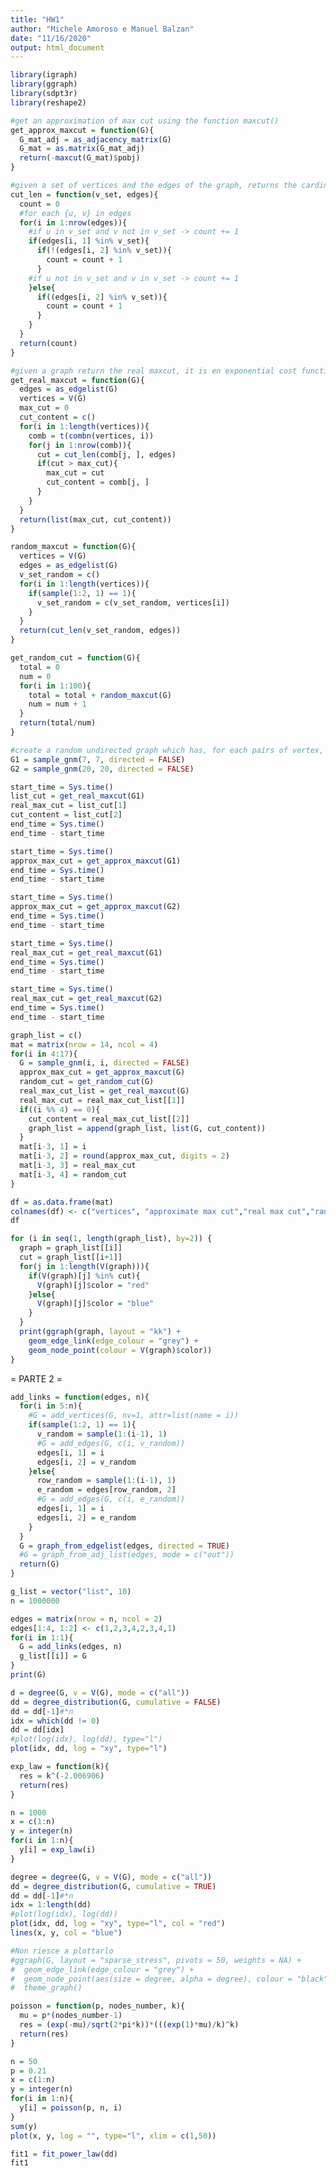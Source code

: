 ```yaml
---
title: "HW1"
author: "Michele Amoroso e Manuel Balzan"
date: "11/16/2020"
output: html_document
---
```


```r
library(igraph)
library(ggraph)
library(sdpt3r)
library(reshape2)
```

```r
#get an approximation of max cut using the function maxcut()
get_approx_maxcut = function(G){
  G_mat_adj = as_adjacency_matrix(G)
  G_mat = as.matrix(G_mat_adj)
  return(-maxcut(G_mat)$pobj)
}
```

```r
#given a set of vertices and the edges of the graph, returns the cardinality of the cut set
cut_len = function(v_set, edges){
  count = 0
  #for each {u, v} in edges
  for(i in 1:nrow(edges)){
    #if u in v_set and v not in v_set -> count += 1
    if(edges[i, 1] %in% v_set){
      if(!(edges[i, 2] %in% v_set)){
        count = count + 1 
      }
    #if u not in v_set and v in v_set -> count += 1
    }else{
      if((edges[i, 2] %in% v_set)){
        count = count + 1 
      }
    }
  }
  return(count)
}
```

```r
#given a graph return the real maxcut, it is en exponential cost function
get_real_maxcut = function(G){
  edges = as_edgelist(G)
  vertices = V(G)
  max_cut = 0
  cut_content = c()
  for(i in 1:length(vertices)){
    comb = t(combn(vertices, i))
    for(j in 1:nrow(comb)){
      cut = cut_len(comb[j, ], edges)
      if(cut > max_cut){
        max_cut = cut
        cut_content = comb[j, ]
      }
    }
  }
  return(list(max_cut, cut_content))
}
```



```r
random_maxcut = function(G){
  vertices = V(G)
  edges = as_edgelist(G)
  v_set_random = c()
  for(i in 1:length(vertices)){
    if(sample(1:2, 1) == 1){
      v_set_random = c(v_set_random, vertices[i])
    }
  }
  return(cut_len(v_set_random, edges))
}
```

```r
get_random_cut = function(G){
  total = 0
  num = 0
  for(i in 1:100){
    total = total + random_maxcut(G)
    num = num + 1
  }
  return(total/num)
}
```


```r
#create a random undirected graph which has, for each pairs of vertex, 0.5 probability to have an edge
G1 = sample_gnm(7, 7, directed = FALSE)
G2 = sample_gnm(20, 20, directed = FALSE)
```

```r
start_time = Sys.time()
list_cut = get_real_maxcut(G1)
real_max_cut = list_cut[1]  
cut_content = list_cut[2]
end_time = Sys.time()
end_time - start_time
```


```r
start_time = Sys.time()
approx_max_cut = get_approx_maxcut(G1)
end_time = Sys.time()
end_time - start_time

start_time = Sys.time()
approx_max_cut = get_approx_maxcut(G2)
end_time = Sys.time()
end_time - start_time
```

```r
start_time = Sys.time()
real_max_cut = get_real_maxcut(G1)
end_time = Sys.time()
end_time - start_time

start_time = Sys.time()
real_max_cut = get_real_maxcut(G2)
end_time = Sys.time()
end_time - start_time
```


```r
graph_list = c()
mat = matrix(nrow = 14, ncol = 4)
for(i in 4:17){
  G = sample_gnm(i, i, directed = FALSE)
  approx_max_cut = get_approx_maxcut(G)
  random_cut = get_random_cut(G)
  real_max_cut_list = get_real_maxcut(G)
  real_max_cut = real_max_cut_list[[1]]
  if((i %% 4) == 0){
    cut_content = real_max_cut_list[[2]]
    graph_list = append(graph_list, list(G, cut_content))
  }
  mat[i-3, 1] = i
  mat[i-3, 2] = round(approx_max_cut, digits = 2)
  mat[i-3, 3] = real_max_cut
  mat[i-3, 4] = random_cut
}
```

```r
df = as.data.frame(mat)
colnames(df) <- c("vertices", "approximate max cut","real max cut","randomized max cut")
df
```

```r
for (i in seq(1, length(graph_list), by=2)) {
  graph = graph_list[[i]]
  cut = graph_list[[i+1]]
  for(j in 1:length(V(graph))){
    if(V(graph)[j] %in% cut){
      V(graph)[j]$color = "red" 
    }else{
      V(graph)[j]$color = "blue"
    }
  }
  print(ggraph(graph, layout = "kk") + 
    geom_edge_link(edge_colour = "grey") + 
    geom_node_point(colour = V(graph)$color))
}
```


= PARTE 2 =

```r
add_links = function(edges, n){
  for(i in 5:n){
    #G = add_vertices(G, nv=1, attr=list(name = i))
    if(sample(1:2, 1) == 1){
      v_random = sample(1:(i-1), 1)
      #G = add_edges(G, c(i, v_random))
      edges[i, 1] = i
      edges[i, 2] = v_random
    }else{
      row_random = sample(1:(i-1), 1)
      e_random = edges[row_random, 2]
      #G = add_edges(G, c(i, e_random))
      edges[i, 1] = i
      edges[i, 2] = e_random
    }
  }
  G = graph_from_edgelist(edges, directed = TRUE)
  #G = graph_from_adj_list(edges, mode = c("out"))
  return(G)
}
```


```r
g_list = vector("list", 10)
n = 1000000
```

```r
edges = matrix(nrow = n, ncol = 2)
edges[1:4, 1:2] <- c(1,2,3,4,2,3,4,1)
for(i in 1:1){
  G = add_links(edges, n)
  g_list[[i]] = G
}
print(G)
```


```r
d = degree(G, v = V(G), mode = c("all"))
dd = degree_distribution(G, cumulative = FALSE)
dd = dd[-1]#*n
idx = which(dd != 0)
dd = dd[idx]
#plot(log(idx), log(dd), type="l")
plot(idx, dd, log = "xy", type="l")
```
```r
exp_law = function(k){
  res = k^(-2.006906)
  return(res)
}
```

```r
n = 1000
x = c(1:n)
y = integer(n)
for(i in 1:n){
  y[i] = exp_law(i)
}
```

```r
degree = degree(G, v = V(G), mode = c("all"))
dd = degree_distribution(G, cumulative = TRUE)
dd = dd[-1]#*n
idx = 1:length(dd)
#plot(log(idx), log(dd))
plot(idx, dd, log = "xy", type="l", col = "red")
lines(x, y, col = "blue")
``` 

```r
#Non riesce a plottarlo
#ggraph(G, layout = "sparse_stress", pivots = 50, weights = NA) + 
#  geom_edge_link(edge_colour = "grey") + 
#  geom_node_point(aes(size = degree, alpha = degree), colour = "black")+
#  theme_graph()
```

```r
poisson = function(p, nodes_number, k){
  mu = p*(nodes_number-1)
  res = (exp(-mu)/sqrt(2*pi*k))*(((exp(1)*mu)/k)^k)
  return(res)
}
```

```r
n = 50
p = 0.21
x = c(1:n)
y = integer(n)
for(i in 1:n){
  y[i] = poisson(p, n, i)
}
sum(y)
plot(x, y, log = "", type="l", xlim = c(1,50))
```


```r
fit1 = fit_power_law(dd)
fit1
```

